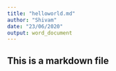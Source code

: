 ```yaml
---
title: "helloworld.md"
author: "Shivam"
date: "23/06/2020"
output: word_document
---
```

## This is a markdown file